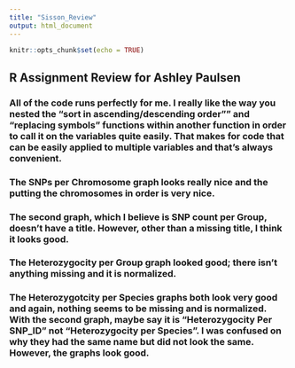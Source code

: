 ```yaml
---
title: "Sisson_Review"
output: html_document
---
```


```r
knitr::opts_chunk$set(echo = TRUE)
```

## R Assignment Review for Ashley Paulsen

### All of the code runs perfectly for me. I really like the way you nested the "sort in ascending/descending order"" and "replacing symbols" functions within another function in order to call it on the variables quite easily. That makes for code that can be easily applied to multiple variables and that's always convenient. 

### The SNPs per Chromosome graph looks really nice and the putting the chromosomes in order is very nice.

### The second graph, which I believe is SNP count per Group, doesn't have a title. However, other than a missing title, I think it looks good. 

### The Heterozygocity per Group graph looked good; there isn't anything missing and it is normalized.

### The Heterozygotcity per Species graphs both look very good and again, nothing seems to be missing and is normalized. With the second graph, maybe say it is "Heterozygocity Per SNP_ID" not "Heterozygocity per Species". I was confused on why they had the same name but did not look the same. However, the graphs look good. 
